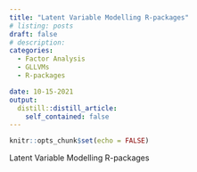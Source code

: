 ```yaml
---
title: "Latent Variable Modelling R-packages"
# listing: posts
draft: false
# description: 
categories:
  - Factor Analysis
  - GLLVMs
  - R-packages

date: 10-15-2021
output:
  distill::distill_article:
    self_contained: false
---
```



```r
knitr::opts_chunk$set(echo = FALSE)
```

Latent Variable Modelling R-packages
<!-- create_post("learn RSQL", collection = "leaRn") -->
